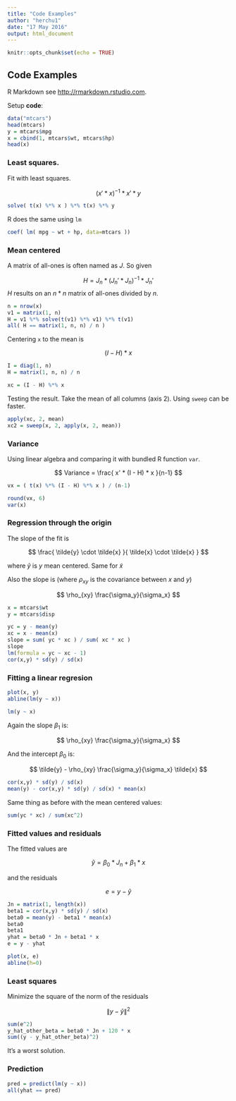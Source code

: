 ```yaml
---
title: "Code Examples"
author: "herchu1"
date: "17 May 2016"
output: html_document
---
```


```r
knitr::opts_chunk$set(echo = TRUE)
```

## Code Examples

R Markdown see <http://rmarkdown.rstudio.com>.

Setup **code**:

```r
data("mtcars")
head(mtcars)
y = mtcars$mpg
x = cbind(1, mtcars$wt, mtcars$hp)
head(x)
```

### Least squares.

Fit with least squares.

$$ (x' * x)^{-1} * x' * y $$

```r
solve( t(x) %*% x ) %*% t(x) %*% y
```

R does the same using `lm`

```r
coef( lm( mpg ~ wt + hp, data=mtcars ))
```


### Mean centered

A matrix of all-ones is often named as $J$. So given

$$ H = J_n * (J_n' * J_n)^{-1} * J_n' $$
$H$ results on an $n * n$ matrix of all-ones divided by $n$.

```r
n = nrow(x)
v1 = matrix(1, n)
H = v1 %*% solve(t(v1) %*% v1) %*% t(v1)
all( H == matrix(1, n, n) / n )
```

Centering `x` to the mean is

$$ (I - H) * x $$

```r
I = diag(1, n)
H = matrix(1, n, n) / n

xc = (I - H) %*% x
```

Testing the result. Take the mean of all columns (axis 2).
Using `sweep` can be faster.

```r
apply(xc, 2, mean)
xc2 = sweep(x, 2, apply(x, 2, mean))
```

### Variance

Using linear algebra and comparing it with bundled R function `var`.

$$ Variance = \frac{ x' * (I - H) * x }{n-1} $$

```r
vx = ( t(x) %*% (I - H) %*% x ) / (n-1)

round(vx, 6)
var(x)
```


### Regression through the origin

The slope of the fit is

$$ \frac{ \tilde{y} \cdot \tilde{x}  }{ \tilde{x} \cdot \tilde{x}  } $$

where $\tilde{y}$ is $y$ mean centered. Same for $\tilde{x}$

Also the slope is (where $\rho_{xy}$ is the covariance between $x$ and $y$)

$$ \rho_{xy} \frac{\sigma_y}{\sigma_x} $$


```r
x = mtcars$wt
y = mtcars$disp

yc = y - mean(y)
xc = x - mean(x)
slope = sum( yc * xc ) / sum( xc * xc )
slope
lm(formula = yc ~ xc - 1)
cor(x,y) * sd(y) / sd(x)
```


### Fitting a linear regresion

```r
plot(x, y)
abline(lm(y ~ x))
```
```r
lm(y ~ x)
```

Again the slope $\beta_1$ is:

$$ \rho_{xy} \frac{\sigma_y}{\sigma_x} $$

And the intercept $\beta_0$ is:

$$ \tilde{y} - \rho_{xy} \frac{\sigma_y}{\sigma_x} \tilde{x} $$

```r
cor(x,y) * sd(y) / sd(x)
mean(y) - cor(x,y) * sd(y) / sd(x) * mean(x)
```

Same thing as before with the mean centered values:

```r
sum(yc * xc) / sum(xc^2)
```


### Fitted values and residuals

The fitted values are

$$ \hat{y} = \beta_0 * J_n + \beta_1 * x $$

and the residuals

$$ e = y - \hat{y} $$

```r
Jn = matrix(1, length(x))
beta1 = cor(x,y) * sd(y) / sd(x)
beta0 = mean(y) - beta1 * mean(x)
beta0
beta1
yhat = beta0 * Jn + beta1 * x
e = y - yhat
```

```r
plot(x, e)
abline(h=0)
```


### Least squares

Minimize the square of the norm of the residuals

$$ \| { y - \hat{y} } \| ^2 $$

```r
sum(e^2)
y_hat_other_beta = beta0 * Jn + 120 * x
sum((y - y_hat_other_beta)^2)
```

It's a worst solution.


### Prediction

```r
pred = predict(lm(y ~ x))
all(yhat == pred)
```


